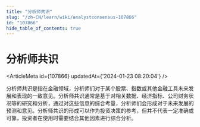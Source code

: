 ```yaml
---
title: "分析师共识"
slug: "/zh-CN/learn/wiki/analystconsensus-107866"
id: "107866"
hide_table_of_contents: true
---
```



# 分析师共识

<ArticleMeta id={107866} updatedAt={'2024-01-23 08:20:04'} />
<div className='border-solid border-b border-t-0 my-4 border-[var(--ifm-color-gray-300)]' />

分析师共识是指在金融领域，分析师们对于某个股票、指数或其他金融工具未来发展和表现的一致意见。分析师共识通常是基于对相关数据、经济指标、公司财务状况等的研究和分析，通过对这些信息的综合考量，分析师们会形成对于未来发展的预测和意见。分析师共识的形成可以作为投资决策的参考，但并不代表一定准确或可靠，投资者在使用时需要结合其他因素进行综合分析。
